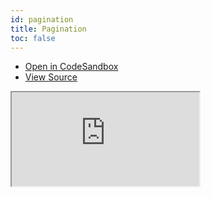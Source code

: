 ```yaml
---
id: pagination
title: Pagination
toc: false
---
```


- [Open in CodeSandbox](https://codesandbox.io/s/github/tannerlinsley/react-query/tree/next/examples/pagination)
- [View Source](https://github.com/tannerlinsley/react-query/tree/master/examples/pagination)

<iframe
  src="https://codesandbox.io/embed/github/tannerlinsley/react-query/tree/next/examples/pagination?autoresize=1&fontsize=14&theme=dark"
  title="tannerlinsley/react-query: pagination"
  sandbox="allow-forms allow-modals allow-popups allow-presentation allow-same-origin allow-scripts"
  style={{
    width: '100%',
    height: '80vh',
    border: '0',
    borderRadius: 8,
    overflow: 'hidden',
    position: 'static',
    zIndex: 0,
  }}
></iframe>
